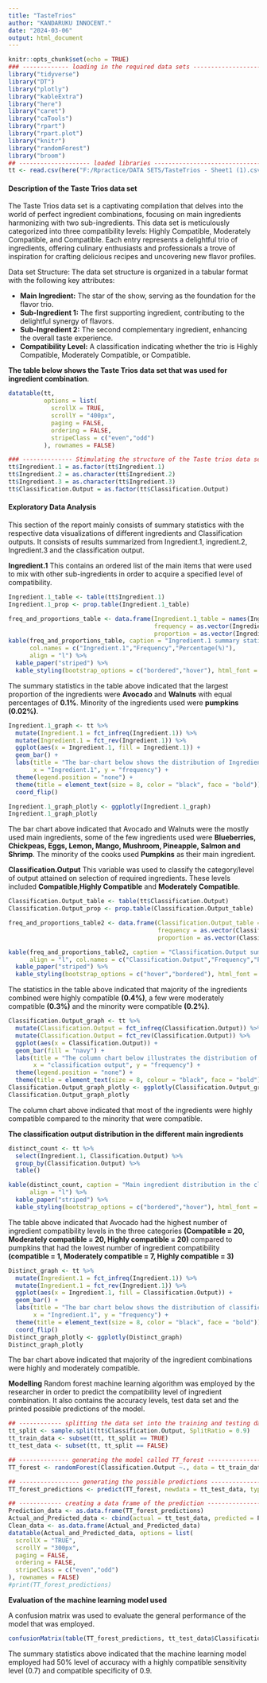 ---
title: "TasteTrios"
author: "KANDARUKU INNOCENT."
date: "2024-03-06"
output: html_document
---

```{r setup, include=FALSE}
knitr::opts_chunk$set(echo = TRUE)
### ------------- loading in the required data sets ----------------------------- ####
library("tidyverse")
library("DT")
library("plotly")
library("kableExtra")
library("here")
library("caret")
library("caTools")
library("rpart")
library("rpart.plot")
library("knitr")
library("randomForest")
library("broom")
## -------------------- loaded libraries --------------------------------------- ####
tt <- read.csv(here("F:/Rpractice/DATA SETS/TasteTrios - Sheet1 (1).csv"))
```

#### **Description of the Taste Trios data set**

The Taste Trios data set is a captivating compilation that delves into the world of perfect ingredient combinations, focusing on main ingredients harmonizing with two sub-ingredients. This data set is meticulously categorized into three compatibility levels: Highly Compatible, Moderately Compatible, and Compatible. Each entry represents a delightful trio of ingredients, offering culinary enthusiasts and professionals a trove of inspiration for crafting delicious recipes and uncovering new flavor profiles.

Data set Structure: The data set structure is organized in a tabular format with the following key attributes:

-   **Main Ingredient:** The star of the show, serving as the foundation for the flavor trio.
-   **Sub-Ingredient 1:** The first supporting ingredient, contributing to the delightful synergy of flavors.
-   **Sub-Ingredient 2:** The second complementary ingredient, enhancing the overall taste experience.
-   **Compatibility Level:** A classification indicating whether the trio is Highly Compatible, Moderately Compatible, or Compatible.

**The table below shows the Taste Trios data set that was used for ingredient combination**.

```{r echo=FALSE, warning=FALSE, message=FALSE}
datatable(tt,
          options = list(
            scrollX = TRUE,
            scrollY = "400px",
            paging = FALSE,
            ordering = FALSE,
            stripeClass = c("even","odd")
          ), rownames = FALSE)

```

```{r echo=FALSE, warning=FALSE, message=FALSE}
### -------------- Stimulating the structure of the Taste trios data set ----------------------- #####
tt$Ingredient.1 = as.factor(tt$Ingredient.1)
tt$Ingredient.2 = as.character(tt$Ingredient.2)
tt$Ingredient.3 = as.character(tt$Ingredient.3)
tt$Classification.Output = as.factor(tt$Classification.Output)

```

#### **Exploratory Data Analysis**

This section of the report mainly consists of summary statistics with the respective data visualizations of different ingredients and Classification outputs. It consists of results summarized from Ingredient.1, ingredient.2, Ingredient.3 and the classification output.

**Ingredient.1** This contains an ordered list of the main items that were used to mix with other sub-ingredients in order to acquire a specified level of compatibility.

```{r echo=FALSE, warning=FALSE, message=FALSE}
Ingredient.1_table <- table(tt$Ingredient.1)
Ingredient.1_prop <- prop.table(Ingredient.1_table)

freq_and_proportions_table <- data.frame(Ingredient.1_table = names(Ingredient.1_table),
                                         frequency = as.vector(Ingredient.1_table),
                                         proportion = as.vector(Ingredient.1_prop))
kable(freq_and_proportions_table, caption = "Ingredient.1 summary statistics",
      col.names = c("Ingredient.1","Frequency","Percentage(%)"),
      align = "l") %>% 
  kable_paper("striped") %>% 
  kable_styling(bootstrap_options = c("bordered","hover"), html_font = "heivertica")
```

The summary statistics in the table above indicated that the largest proportion of the ingredients were **Avocado** and **Walnuts** with equal percentages of **0.1%**. Minority of the ingredients used were **pumpkins (0.02%)**.

```{r echo=FALSE, message=FALSE, warning=FALSE}
Ingredient.1_graph <- tt %>% 
  mutate(Ingredient.1 = fct_infreq(Ingredient.1)) %>% 
  mutate(Ingredient.1 = fct_rev(Ingredient.1)) %>% 
  ggplot(aes(x = Ingredient.1, fill = Ingredient.1)) +
  geom_bar() +
  labs(title = "The bar-chart below shows the distribution of Ingredient.1 categories",
       x = "Ingredient.1", y = "frequency") +
  theme(legend.position = "none") +
  theme(title = element_text(size = 8, color = "black", face = "bold")) +
  coord_flip()

Ingredient.1_graph_plotly <- ggplotly(Ingredient.1_graph)
Ingredient.1_graph_plotly

```

The bar chart above indicated that Avocado and Walnuts were the mostly used main ingredients, some of the few ingredients used were **Blueberries, Chickpeas, Eggs, Lemon, Mango, Mushroom, Pineapple, Salmon and Shrimp**. The minority of the cooks used **Pumpkins** as their main ingredient.

**Classification.Output** This variable was used to classify the category/level of output attained on selection of required ingredients. These levels included **Compatible**,**Highly Compatible** and **Moderately Compatible**.

```{r echo=FALSE, warning=FALSE, message=FALSE}
Classification.Output_table <- table(tt$Classification.Output)
Classification.Output_prop <- prop.table(Classification.Output_table)

freq_and_proportions_table2 <- data.frame(Classification.Output_table = names(Classification.Output_table),
                                          frequency = as.vector(Classification.Output_table),
                                          proportion = as.vector(Classification.Output_prop))

kable(freq_and_proportions_table2, caption = "Classification.Output summary statistics",
      align = "l", col.names = c("Classification.Output","Frequency","Percentage(%)")) %>% 
  kable_paper("striped") %>% 
  kable_styling(bootstrap_options = c("hover","bordered"), html_font = "heivertica")

```

The statistics in the table above indicated that majority of the ingredients combined were highly compatible **(0.4%)**, a few were moderately compatible **(0.3%)** and the minority were compatible **(0.2%)**.

```{r echo=FALSE, warning=FALSE, message=FALSE}
Classification.Output_graph <- tt %>% 
  mutate(Classification.Output = fct_infreq(Classification.Output)) %>% 
  mutate(Classification.Output = fct_rev(Classification.Output)) %>% 
  ggplot(aes(x = Classification.Output)) +
  geom_bar(fill = "navy") +
  labs(title = "The column chart below illustrates the distribution of different classiffication output\nlevels",
       x = "classification output", y = "frequency") +
  theme(legend.position = "none") +
  theme(title = element_text(size = 8, colour = "black", face = "bold"))
Classification.Output_graph_plotly <- ggplotly(Classification.Output_graph)
Classification.Output_graph_plotly

```

The column chart above indicated that most of the ingredients were highly compatible compared to the minority that were compatible.

**The classification output distribution in the different main ingredients**

```{r echo=FALSE, warning=FALSE, message=FALSE}
distinct_count <- tt %>% 
  select(Ingredient.1, Classification.Output) %>% 
  group_by(Classification.Output) %>% 
  table()

kable(distinct_count, caption = "Main ingredient distribution in the classification output level", 
      align = "l") %>% 
  kable_paper("striped") %>% 
  kable_styling(bootstrap_options = c("bordered","hover"), html_font = "heivertica")

```

The table above indicated that Avocado had the highest number of ingredient compatibility levels in the three categories **(Compatible = 20, Moderately compatible = 20, Highly compatible = 20)** compared to pumpkins that had the lowest number of ingredient compatibility **(compatible = 1, Moderately compatible = 7, Highly compatible = 3)**

```{r echo=FALSE, message=FALSE, warning=FALSE}
Distinct_graph <- tt %>% 
  mutate(Ingredient.1 = fct_infreq(Ingredient.1)) %>% 
  mutate(Ingredient.1 = fct_rev(Ingredient.1)) %>% 
  ggplot(aes(x = Ingredient.1, fill = Classification.Output)) +
  geom_bar() +
  labs(title = "The bar chart below shows the distribution of classification output categories in the main \ningredients.",
       x = "Ingredient.1", y = "frequency") +
  theme(title = element_text(size = 8, color = "black", face = "bold")) +
  coord_flip()
Distinct_graph_plotly <- ggplotly(Distinct_graph)
Distinct_graph_plotly

```

The bar chart above indicated that majority of the ingredient combinations were highly and moderately compatible.

**Modelling** Random forest machine learning algorithm was employed by the researcher in order to predict the compatibility level of ingredient combination. It also contains the accuracy levels, test data set and the printed possible predictions of the model.

```{r echo=FALSE, message=FALSE, warning=FALSE}

## ------------ splitting the data set into the training and testing data set ------------- ####
tt_split <- sample.split(tt$Classification.Output, SplitRatio = 0.9)
tt_train_data <- subset(tt, tt_split == TRUE)
tt_test_data <- subset(tt, tt_split == FALSE)

## -------------- generating the model called TT_forest ----------------------------- #####
TT_forest <- randomForest(Classification.Output ~., data = tt_train_data)

## ----------------- generating the possible predictions --------------------------------- #####
TT_forest_predictions <- predict(TT_forest, newdata = tt_test_data, type = "class")

## ------------ creating a data frame of the prediction --------------------- ####
Prediction_data <- as.data.frame(TT_forest_predictions)
Actual_and_Predicted_data <- cbind(actual = tt_test_data, predicted = Prediction_data)
Clean_data <- as.data.frame(Actual_and_Predicted_data)
datatable(Actual_and_Predicted_data, options = list(
  scrollX = "TRUE",
  scrollY = "300px",
  paging = FALSE,
  ordering = FALSE,
  stripeClass = c("even","odd")
), rownames = FALSE)
#print(TT_forest_predictions)


```

**Evaluation of the machine learning model used**

A confusion matrix was used to evaluate the general performance of the model that was employed.

```{r echo=FALSE, warning=FALSE, message=FALSE}
confusionMatrix(table(TT_forest_predictions, tt_test_data$Classification.Output))

```

The summary statistics above indicated that the machine learning model employed had 50% level of accuracy with a highly compatible sensitivity level (0.7) and compatible specificity of 0.9.
